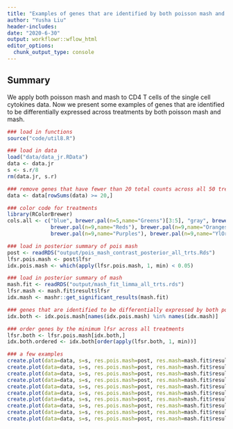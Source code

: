```yaml
---
title: "Examples of genes that are identified by both poisson mash and mash"
author: "Yusha Liu"
header-includes:
date: "2020-6-30"
output: workflowr::wflow_html
editor_options:
  chunk_output_type: console
---
```


## Summary
We apply both poisson mash and mash to CD4 T cells of the single cell cytokines data. Now we present some examples of genes that are identified to be differentially expressed across treatments by both poisson mash and mash. 
```r
### load in functions
source("code/util8.R")

### load in data
load("data/data_jr.RData")
data <- data.jr
s <- s.r/8
rm(data.jr, s.r)

### remove genes that have fewer than 20 total counts across all 50 treatments
data <- data[rowSums(data) >= 20,]

### color code for treatments
library(RColorBrewer)
cols.all <- c("blue", brewer.pal(n=5,name="Greens")[3:5], "gray", brewer.pal(n=9,name="PuRd"), 
              brewer.pal(n=9,name="Reds"), brewer.pal(n=9,name="Oranges"),
              brewer.pal(n=9,name="Purples"), brewer.pal(n=9,name="YlOrRd"))

### load in posterior summary of pois mash
post <- readRDS("output/pois_mash_contrast_posterior_all_trts.Rds")
lfsr.pois.mash <- post$lfsr
idx.pois.mash <- which(apply(lfsr.pois.mash, 1, min) < 0.05)

### load in posterior summary of mash
mash.fit <- readRDS("output/mash_fit_limma_all_trts.rds")
lfsr.mash <- mash.fit$result$lfsr
idx.mash <- mashr::get_significant_results(mash.fit)

### genes that are identified to be differentially expressed by both poisson mash and mash
idx.both <- idx.pois.mash[names(idx.pois.mash) %in% names(idx.mash)]

### order genes by the minimum lfsr across all treatments
lfsr.both <- lfsr.pois.mash[idx.both,]
idx.both.ordered <- idx.both[order(apply(lfsr.both, 1, min))]

```


```r
### a few examples
create.plot(data=data, s=s, res.pois.mash=post, res.mash=mash.fit$result, genename="Limd2", cols.trt=cols.all)
create.plot(data=data, s=s, res.pois.mash=post, res.mash=mash.fit$result, genename="Rps7", cols.trt=cols.all)
create.plot(data=data, s=s, res.pois.mash=post, res.mash=mash.fit$result, genename="Gm20400", cols.trt=cols.all)
create.plot(data=data, s=s, res.pois.mash=post, res.mash=mash.fit$result, genename="Rpl9", cols.trt=cols.all)
create.plot(data=data, s=s, res.pois.mash=post, res.mash=mash.fit$result, genename="Igfbp4", cols.trt=cols.all)
create.plot(data=data, s=s, res.pois.mash=post, res.mash=mash.fit$result, genename="Ppia", cols.trt=cols.all)
create.plot(data=data, s=s, res.pois.mash=post, res.mash=mash.fit$result, genename="Rpsa", cols.trt=cols.all)
create.plot(data=data, s=s, res.pois.mash=post, res.mash=mash.fit$result, genename="Jun", cols.trt=cols.all)
create.plot(data=data, s=s, res.pois.mash=post, res.mash=mash.fit$result, genename="Rpl21", cols.trt=cols.all)
create.plot(data=data, s=s, res.pois.mash=post, res.mash=mash.fit$result, genename="Anp32b", cols.trt=cols.all)

```
